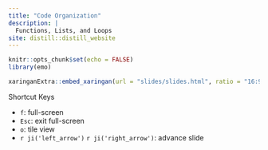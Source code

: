 ```yaml
---
title: "Code Organization"
description: |
  Functions, Lists, and Loops
site: distill::distill_website
---
```


```r
knitr::opts_chunk$set(echo = FALSE)
library(emo)

```

```r
xaringanExtra::embed_xaringan(url = "slides/slides.html", ratio = "16:9")
```

<aside>
Shortcut Keys

- `f`: full-screen
- `Esc`: exit full-screen
- `o`: tile view
- `r ji('left_arrow')` `r ji('right_arrow')`: advance slide
</aside>